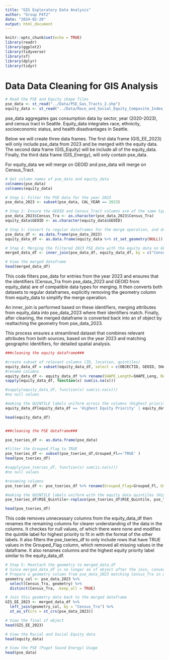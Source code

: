 ```yaml
---
title: "GIS Exploratory Data Analysis"
author: "Group P4T2"
date: "2024-02-20"
output: html_document
---
```


```r
knitr::opts_chunk$set(echo = TRUE)
library(readr)
library(ggplot2)
library(tidyverse)
library(sf)
library(dplyr)
library(tidyr)
```

# Data Data Cleaning for GIS Analysis

```r

# Read the PSE and Equity shape files
pse_data <- st_read("../Data/PSE_Gas_Tracts_2.shp")
equity_data <- st_read("../Data/Race_and_Social_Equity_Composite_Index_for_2020_Census_Tract_Geographies.shp")

```

pse_data aggregates gas consumption data by sector, year (2020-2023), and census tract in Seattle. Equity_data integrates race, ethnicity, socioeconomic status, and health disadvantages in Seattle.

Below we will create three data frames. 
The first data frame (GIS_EE_2023) will only include pse_data from 2023 and be merged with the equity data. 
The second data frame (GIS_Equity) will be include all of the equity_data. 
Finally, the third data frame (GIS_Energy), will only contain pse_data.

For equity_data we will merge on GEOID and pse_data will merge on Census_Tract. 

```r
# Get column names of pse_data and equity_data
colnames(pse_data)
colnames(equity_data)
```


```r

# Step 1: Filter the PSE data for the year 2023
pse_data_2023 <- subset(pse_data, CAL_YEAR == 2023)

# Step 2: Ensure the GEOID and Census_Tract columns are of the same type before merging
pse_data_2023$Census_Tra <- as.character(pse_data_2023$Census_Tra)
equity_data$GEOID <- as.character(equity_data$GEOID)

# Step 3: Convert to regular dataframes for the merge operation, and drop geometry column from equity_data
pse_data_df <- as.data.frame(pse_data_2023)
equity_data_df <- as.data.frame(equity_data %>% st_set_geometry(NULL))

# Step 4: Merging the filtered 2023 PSE data with the equity data on GEOID/Census_Tract
merged_data_df <- inner_join(pse_data_df, equity_data_df, by = c("Census_Tra" = "GEOID"))

# View the merged dataframe
head(merged_data_df)

```


This code filters pse_data for entries from the year 2023 and ensures that the identifiers (Census_Tra from pse_data_2023 and GEOID from equity_data) are of compatible data types for merging. It then converts both datasets to regular dataframes, explicitly removing the geometry column from equity_data to simplify the merge operation. 

An inner_join is performed based on these identifiers, merging attributes from equity_data into pse_data_2023 where their identifiers match. Finally, after cleaning, the merged dataframe is converted back into an sf object by reattaching the geometry from pse_data_2023. 

This process ensures a streamlined dataset that combines relevant attributes from both sources, based on the year 2023 and matching geographic identifiers, for detailed spatial analysis.


```r

###cleaning the equity dataframe###

#create subset of relevant columns (ID, location, quintiles)
equity_data_df = subset(equity_data_df, select = c(OBJECTID, GEOID, SHAPE_Leng, SHAPE_Area, RACE_ELL_1, SOCIOECO_2, HEALTH_D_1, COMPOSIT_1))
#rename columns
equity_data_df <- equity_data_df %>% rename(SHAPE_Length=SHAPE_Leng, RACE_ELL_ORIGINS_QUINTILE=RACE_ELL_1, SOCIOECON_DISADV_QUINTILE=SOCIOECO_2, HEALTH_DISADV_QUINTILE=HEALTH_D_1, COMPOSITE_QUINTILE=COMPOSIT_1)
sapply(equity_data_df, function(x) sum(is.na(x)))

#sapply(equity_data_df, function(x) sum(is.na(x)))
#no null values

#making the QUINTILE labels uniform across the columns (Highest priority value differs)
equity_data_df[equity_data_df == 'Highest Equity Priority' | equity_data_df == 'Highest Equity Priority/Most Disadvantaged' | equity_data_df == 'Highest priority/Most disadvantaged'] <- 'Highest'

head(equity_data_df)


###cleaning the PSE dataframe###

pse_tseries_df <- as.data.frame(pse_data)

#filter the Grouped_Flag to TRUE
pse_tseries_df <- subset(pse_tseries_df,Grouped_Fl=='TRUE' )
head(pse_tseries_df)

#sapply(pse_tseries_df, function(x) sum(is.na(x)))
#no null values

#renaming columns
pse_tseries_df <- pse_tseries_df %>% rename(Grouped_Flag=Grouped_Fl, Usage_MMBTU=Usage_MMBT, Number_Accts=Number_Acc, Emissions_MTCO2E=Emissions_, USAGEPERCAPITA_MMBTU=USAGEPERCA, EMISSIONSPERCAPITA_MTCO2E=EMISSIONSP, RSE_Quintile=RSE_Quinti, SHAPE_Length=SHAPE_Leng)

#making the QUINTILE labels uniform with the equity data quintiles (Highest priority value differs)
pse_tseries_df$RSE_Quintile<-replace(pse_tseries_df$RSE_Quintile, pse_tseries_df$RSE_Quintile == 'Highest priority/Most disadvantaged', 'Highest')

head(pse_tseries_df)
```

This code removes unnecessary columns from the equity_data_df then renames the remaining columns for clearer understanding of the data in the columns. It checkes for null values, of which there were none and modifies the quintile label for highest priority to fit in with the format of the other labels. It also filters the pse_tseries_df to only include rows that have TRUE values in the Grouped_Flag column, which removed all missing values in the dataframe. It also renames columns and the highest equity priority label similar to the equity_data_df.

```r
# Step 5: Reattach the geometry to merged_data_df
# Since merged_data_df is no longer an sf object after the join, convert it back
# Prepare a geometry column from pse_data_2023 matching Census_Tra in merged_data_df
geometry_col <- pse_data_2023 %>% 
  select(Census_Tra, geometry) %>% 
  distinct(Census_Tra, .keep_all = TRUE)

# Join this geometry data back to the merged dataframe
GIS_EE_2023 <- merged_data_df %>%
  left_join(geometry_col, by = "Census_Tra") %>%
  st_as_sf(crs = st_crs(pse_data_2023))

# View the final sf object
head(GIS_EE_2023)
```


```r

# View the Racial and Social Equity data
head(equity_data)

```




```r

# View the PSE (Puget Sound Energy) Usage
head(pse_data)

```



